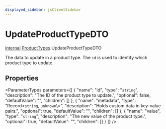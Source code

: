 ```yaml
---
displayed_sidebar: jsClientSidebar
---
```



# UpdateProductTypeDTO

[internal](../../internal/modules/admin_discounts.internal.internal-1.mdx).[ProductTypes](../../internal-1/modules/admin_discounts.internal.internal-1.ProductTypes.mdx).UpdateProductTypeDTO

The data to update in a product type. The `id` is used to identify which product type to update.

## Properties

<ParameterTypes parameters={[
  {
    "name": "id",
    "type": "`string`",
    "description": "The ID of the product type to update.",
    "optional": false,
    "defaultValue": "",
    "children": []
  },
  {
    "name": "metadata",
    "type": "Record<`string`, `unknown`\\>",
    "description": "Holds custom data in key-value pairs.",
    "optional": true,
    "defaultValue": "",
    "children": []
  },
  {
    "name": "value",
    "type": "`string`",
    "description": "The new value of the product type.",
    "optional": true,
    "defaultValue": "",
    "children": []
  }
]} />
